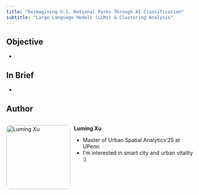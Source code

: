 ```yaml
---
title: "Reimagining U.S. National Parks Through AI Classification"
subtitle: "Large Language Models (LLMs) & Clustering Analysis"
---
```

## Objective

+ 

## In Brief

+ 

## Author

<div style="display: flex; gap: 10px; align-items: flex-start;">

<img src="images/luming.jpg" alt="Luming Xu" style="width: 170px; border-radius: 10px;">

<div>
  <p>**Luming Xu**</span></p>

  - Master of Urban Spatial Analytics'25 at UPenn
  - I'm interested in smart city and urban vitality :)
</div>

</div>
